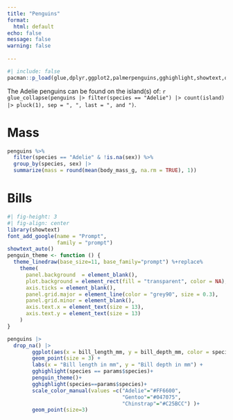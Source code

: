 ```yaml
---
title: "Penguins"
format: 
  html: default
echo: false
message: false
warning: false
    
---
```


```r
#| include: false
pacman::p_load(glue,dplyr,ggplot2,palmerpenguins,gghighlight,showtext,quarto,purrr,tidyr)

```

The Adelie penguins can be found on the island(s) of: `r glue_collapse(penguins |> filter(species == "Adelie") |> count(island) |> pluck(1), sep = ", ", last = ", and ")`.

# Mass


```r
penguins %>%  
  filter(species == "Adelie" & !is.na(sex)) %>% 
  group_by(species, sex) |> 
  summarize(mass = round(mean(body_mass_g, na.rm = TRUE), 1))
```


# Bills

```r
#| fig-height: 3
#| fig-align: center
library(showtext)
font_add_google(name = "Prompt", 
                family = "prompt")
showtext_auto()
penguin_theme <- function () { 
  theme_linedraw(base_size=11, base_family="prompt") %+replace% 
    theme(
      panel.background  = element_blank(),
      plot.background = element_rect(fill = "transparent", color = NA), 
      axis.ticks = element_blank(),
      panel.grid.major = element_line(color = "grey90", size = 0.3), 
      panel.grid.minor = element_blank(),
      axis.text.x = element_text(size = 13),
      axis.text.y = element_text(size = 13)
    )
}

penguins |> 
  drop_na() |>
        ggplot(aes(x = bill_length_mm, y = bill_depth_mm, color = species))  +
        geom_point(size = 3) +
        labs(x = "Bill length in mm", y = "Bill depth in mm") +
        gghighlight(species == params$species)+
        penguin_theme()+
        gghighlight(species==params$species)+
        scale_color_manual(values =c("Adelie"="#FF6600",
                                     "Gentoo"="#047075",
                                     "Chinstrap"="#C25BCC") )+
        geom_point(size=3)
```